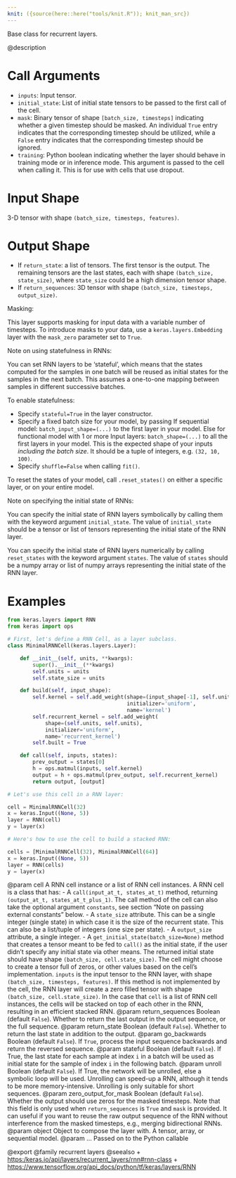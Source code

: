 ```yaml
---
knit: ({source(here::here("tools/knit.R")); knit_man_src})
---
```

Base class for recurrent layers.

@description

# Call Arguments
- `inputs`: Input tensor.
- `initial_state`: List of initial state tensors to be passed to the first
    call of the cell.
- `mask`: Binary tensor of shape `[batch_size, timesteps]`
    indicating whether a given timestep should be masked.
    An individual `True` entry indicates that the corresponding
    timestep should be utilized, while a `False` entry indicates
    that the corresponding timestep should be ignored.
- `training`: Python boolean indicating whether the layer should behave in
    training mode or in inference mode. This argument is passed
    to the cell when calling it.
    This is for use with cells that use dropout.

# Input Shape
3-D tensor with shape `(batch_size, timesteps, features)`.

# Output Shape
- If `return_state`: a list of tensors. The first tensor is
the output. The remaining tensors are the last states,
each with shape `(batch_size, state_size)`, where `state_size` could
be a high dimension tensor shape.
- If `return_sequences`: 3D tensor with shape
`(batch_size, timesteps, output_size)`.

Masking:

This layer supports masking for input data with a variable number
of timesteps. To introduce masks to your data,
use a `keras.layers.Embedding` layer with the `mask_zero` parameter
set to `True`.

Note on using statefulness in RNNs:

You can set RNN layers to be 'stateful', which means that the states
computed for the samples in one batch will be reused as initial states
for the samples in the next batch. This assumes a one-to-one mapping
between samples in different successive batches.

To enable statefulness:

- Specify `stateful=True` in the layer constructor.
- Specify a fixed batch size for your model, by passing
If sequential model:
    `batch_input_shape=(...)` to the first layer in your model.
Else for functional model with 1 or more Input layers:
    `batch_shape=(...)` to all the first layers in your model.
This is the expected shape of your inputs
*including the batch size*.
It should be a tuple of integers, e.g. `(32, 10, 100)`.
- Specify `shuffle=False` when calling `fit()`.

To reset the states of your model, call `.reset_states()` on either
a specific layer, or on your entire model.

Note on specifying the initial state of RNNs:

You can specify the initial state of RNN layers symbolically by
calling them with the keyword argument `initial_state`. The value of
`initial_state` should be a tensor or list of tensors representing
the initial state of the RNN layer.

You can specify the initial state of RNN layers numerically by
calling `reset_states` with the keyword argument `states`. The value of
`states` should be a numpy array or list of numpy arrays representing
the initial state of the RNN layer.

# Examples
```python
from keras.layers import RNN
from keras import ops

# First, let's define a RNN Cell, as a layer subclass.
class MinimalRNNCell(keras.layers.Layer):

    def __init__(self, units, **kwargs):
        super().__init__(**kwargs)
        self.units = units
        self.state_size = units

    def build(self, input_shape):
        self.kernel = self.add_weight(shape=(input_shape[-1], self.units),
                                      initializer='uniform',
                                      name='kernel')
        self.recurrent_kernel = self.add_weight(
            shape=(self.units, self.units),
            initializer='uniform',
            name='recurrent_kernel')
        self.built = True

    def call(self, inputs, states):
        prev_output = states[0]
        h = ops.matmul(inputs, self.kernel)
        output = h + ops.matmul(prev_output, self.recurrent_kernel)
        return output, [output]

# Let's use this cell in a RNN layer:

cell = MinimalRNNCell(32)
x = keras.Input((None, 5))
layer = RNN(cell)
y = layer(x)

# Here's how to use the cell to build a stacked RNN:

cells = [MinimalRNNCell(32), MinimalRNNCell(64)]
x = keras.Input((None, 5))
layer = RNN(cells)
y = layer(x)
```

@param cell A RNN cell instance or a list of RNN cell instances.
    A RNN cell is a class that has:
    - A `call(input_at_t, states_at_t)` method, returning
    `(output_at_t, states_at_t_plus_1)`. The call method of the
    cell can also take the optional argument `constants`, see
    section "Note on passing external constants" below.
    - A `state_size` attribute. This can be a single integer
    (single state) in which case it is the size of the recurrent
    state. This can also be a list/tuple of integers
    (one size per state).
    - A `output_size` attribute, a single integer.
    - A `get_initial_state(batch_size=None)`
    method that creates a tensor meant to be fed to `call()` as the
    initial state, if the user didn't specify any initial state
    via other means. The returned initial state should have
    shape `(batch_size, cell.state_size)`.
    The cell might choose to create a tensor full of zeros,
    or other values based on the cell's implementation.
    `inputs` is the input tensor to the RNN layer, with shape
    `(batch_size, timesteps, features)`.
    If this method is not implemented
    by the cell, the RNN layer will create a zero filled tensor
    with shape `(batch_size, cell.state_size)`.
    In the case that `cell` is a list of RNN cell instances, the cells
    will be stacked on top of each other in the RNN, resulting in an
    efficient stacked RNN.
@param return_sequences Boolean (default `False`). Whether to return the last
    output in the output sequence, or the full sequence.
@param return_state Boolean (default `False`).
    Whether to return the last state in addition to the output.
@param go_backwards Boolean (default `False`).
    If `True`, process the input sequence backwards and return the
    reversed sequence.
@param stateful Boolean (default `False`). If True, the last state
    for each sample at index `i` in a batch will be used as initial
    state for the sample of index `i` in the following batch.
@param unroll Boolean (default `False`).
    If True, the network will be unrolled, else a symbolic loop will be
    used. Unrolling can speed-up a RNN, although it tends to be more
    memory-intensive. Unrolling is only suitable for short sequences.
@param zero_output_for_mask Boolean (default `False`).
    Whether the output should use zeros for the masked timesteps.
    Note that this field is only used when `return_sequences`
    is `True` and `mask` is provided.
    It can useful if you want to reuse the raw output sequence of
    the RNN without interference from the masked timesteps, e.g.,
    merging bidirectional RNNs.
@param object Object to compose the layer with. A tensor, array, or sequential model.
@param ... Passed on to the Python callable

@export
@family recurrent layers
@seealso
+ <https:/keras.io/api/layers/recurrent_layers/rnn#rnn-class>
+ <https://www.tensorflow.org/api_docs/python/tf/keras/layers/RNN>
